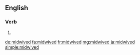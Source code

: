 ==English==

===Verb===
{{head|en|verb form}}

# {{en-past of|midwife}}

[[de:midwived]]
[[fa:midwived]]
[[fr:midwived]]
[[mg:midwived]]
[[ja:midwived]]
[[simple:midwived]]